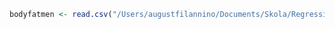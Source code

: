 ```r
bodyfatmen <- read.csv("/Users/augustfilannino/Documents/Skola/Regressionsanalys/Projects/Project 1/Regressionsanalys/bodyfatmen.csv", header = TRUE)
```

